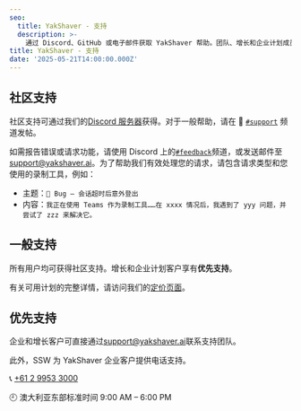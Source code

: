 ```yaml
---
seo:
  title: YakShaver - 支持
  description: >-
    通过 Discord、GitHub 或电子邮件获取 YakShaver 帮助。团队、增长和企业计划成员可享受优先支持。
title: YakShaver - 支持
date: '2025-05-21T14:00:00.000Z'
---
```


## 社区支持

社区支持可通过我们的[Discord 服务器](https://discord.com/invite/Jp9dyxKFjR)获得。对于一般帮助，请在 💬 [`#support`](https://discord.gg/RzZQY7dE) 频道发帖。

如需报告错误或请求功能，请使用 Discord 上的[`#feedback`](https://discord.gg/scDYE6N2)频道，或发送邮件至[support@yakshaver.ai](mailto\:support@yakshaver.ai)。为了帮助我们有效处理您的请求，请包含请求类型和您使用的录制工具，例如：

* 主题：`🐛 Bug – 会话超时后意外登出`
* 内容：`我正在使用 Teams 作为录制工具……在 xxxx 情况后，我遇到了 yyy 问题，并尝试了 zzz 来解决它。`

## 一般支持

所有用户均可获得社区支持。增长和企业计划客户享有**优先支持**。

有关可用计划的完整详情，请访问我们的[定价页面](/pricing)。

## 优先支持

企业和增长客户可直接通过[support@yakshaver.ai](mailto\:support@yakshaver.ai)联系支持团队。

此外，SSW 为 YakShaver 企业客户提供电话支持。

📞 [+61 2 9953 3000](tel:+61299533000)

🕘 澳大利亚东部标准时间 9:00 AM – 6:00 PM